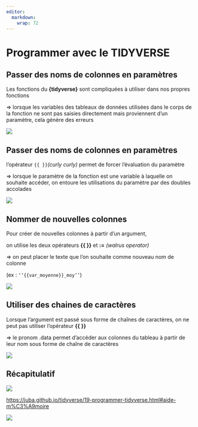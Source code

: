 ```yaml
---
editor: 
  markdown: 
    wrap: 72
---
```


# Programmer avec le TIDYVERSE {.backgroundTitre .unnumbered}

## Passer des noms de colonnes en paramètres

Les fonctions du **{tidyverse}** sont compliquées à utiliser dans nos
propres fonctions

⇒ lorsque les variables des tableaux de données utilisées dans le corps
de la fonction ne sont pas saisies directement mais proviennent d’un
paramètre, cela génère des erreurs

![](img/clipboard-programmer1.png){fig-align="center"}

## Passer des noms de colonnes en paramètres

l’opérateur `{{ }}`*(curly curly)* permet de forcer l’évaluation du
paramètre

⇒ lorsque le paramètre de la fonction est une variable à laquelle on
souhaite accéder, on entoure les utilisations du paramètre par des
doubles accolades

![](img/clipboard-programmer2.png)

## Nommer de nouvelles colonnes

Pour créer de nouvelles colonnes à partir d’un argument,

on utilise les deux opérateurs **{{ }}** et **:=** *(walrus operator)*

⇒ on peut placer le texte que l’on souhaite comme nouveau nom de colonne

(ex : `‘‘{{var_moyenne}}_moy’’`)

![](img/clipboard-programmer3.png)

## Utiliser des chaines de caractères

Lorsque l’argument est passé sous forme de chaînes de caractères, on ne
peut pas utiliser l’opérateur **{{ }}**

⇒ le pronom [.data]{.red} permet d’accéder aux colonnes du tableau à
partir de leur nom sous forme de chaîne de caractères

![](img/clipboard-programmer4.png)

## Récapitulatif

![](img/clipboard-programmer5.png){fig-align="center"}

<https://juba.github.io/tidyverse/19-programmer-tidyverse.html#aide-m%C3%A9moire>

![](img/clipboard-programmer6.png){fig-align="center"}

